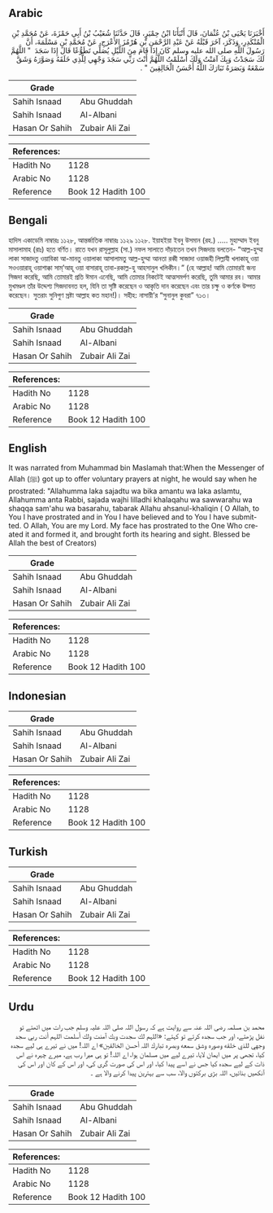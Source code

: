 ## Arabic


<div dir="rtl" lang="ar" style={{fontSize:'larger',backgroundColor:'#f8f9fa',padding:20}}>
أَخْبَرَنَا يَحْيَى بْنُ عُثْمَانَ، قَالَ أَنْبَأَنَا ابْنُ حِمْيَرٍ، قَالَ حَدَّثَنَا شُعَيْبُ بْنُ أَبِي حَمْزَةَ، عَنْ مُحَمَّدِ بْنِ الْمُنْكَدِرِ، وَذَكَرَ، آخَرَ قَبْلَهُ عَنْ عَبْدِ الرَّحْمَنِ بْنِ هُرْمُزَ الأَعْرَجِ، عَنْ مُحَمَّدِ بْنِ مَسْلَمَةَ، أَنَّ رَسُولَ اللَّهِ صلى الله عليه وسلم كَانَ إِذَا قَامَ مِنَ اللَّيْلِ يُصَلِّي تَطَوُّعًا قَالَ إِذَا سَجَدَ ‏ "‏ اللَّهُمَّ لَكَ سَجَدْتُ وَبِكَ آمَنْتُ وَلَكَ أَسْلَمْتُ اللَّهُمَّ أَنْتَ رَبِّي سَجَدَ وَجْهِي لِلَّذِي خَلَقَهُ وَصَوَّرَهُ وَشَقَّ سَمْعَهُ وَبَصَرَهُ تَبَارَكَ اللَّهُ أَحْسَنُ الْخَالِقِينَ ‏"‏ ‏.‏
</div>
<div style={{backgroundColor:'#f8f9fa',padding:20, marginBottom: 10}}><table> <thead> <tr> <th>Grade</th> <th></th> </tr> </thead> <tbody> <tr><td>Sahih Isnaad</td><td>Abu Ghuddah</td></tr><tr><td>Sahih Isnaad</td><td>Al-Albani</td></tr><tr><td>Hasan Or Sahih</td><td>Zubair Ali Zai</td></tr></tbody></table><table> <thead> <tr> <th>References:</th> <th></th> </tr> </thead> <tbody><tr><td>Hadith No</td><td>1128</td></tr><tr><td>Arabic No</td><td>1128</td></tr><tr><td>Reference</td><td>Book 12 Hadith 100</td></tr></tbody></table></div>

## Bengali


<div dir="ltr" lang="bn" style={{fontSize:'larger',backgroundColor:'#f8f9fa',padding:20}}>
হাদিস একাডেমি নাম্বারঃ ১১২৮, আন্তর্জাতিক নাম্বারঃ ১১২৯ ১১২৮. ইয়াহইয়া ইবনু উসমান (রহ.) ..... মুহাম্মাদ ইবনু মাসালামাহ (রাঃ) হতে বর্ণিত। রাতে যখন রাসূলুল্লাহ (সা.) নফল সালাতে দাঁড়াতেন তখন সিজদায় বলতেন- “আল্ল-হুম্মা লাকা সাজাদতু ওয়াবিকা আ-মানতু ওয়ালাকা আসালামতু আল্ল-হুম্মা আনতা রব্বী সাজাদা ওয়াজহী লিল্লাযী খলাকাহূ ওয়া সওওয়ারাহূ ওয়াশাক্কা সাম্’আহূ ওয়া বাসারাহূ তাবা-রকাল্ল-হু আহসানুল খলিকীন।” (হে আল্লাহ! আমি তোমারই জন্য সিজদা করেছি, আমি তোমারই প্রতি ঈমান এনেছি, আমি তোমার নিকটেই আত্মসমর্পণ করেছি, তুমি আমার রব। আমার মুখমণ্ডল তাঁর উদ্দেশ্য সিজদাবনত হল, যিনি তা সৃষ্টি করেছেন ও আকৃতি দান করেছেন এবং তার চক্ষু ও কর্ণকে উদ্গত করেছেন। সুতরাং সুনিপুণ স্রষ্টা আল্লাহ কত মহান!)। সহীহ: নাসায়ী’র “সুনানুল কুবরা” ৭১৩।
</div>
<div style={{backgroundColor:'#f8f9fa',padding:20, marginBottom: 10}}><table> <thead> <tr> <th>Grade</th> <th></th> </tr> </thead> <tbody> <tr><td>Sahih Isnaad</td><td>Abu Ghuddah</td></tr><tr><td>Sahih Isnaad</td><td>Al-Albani</td></tr><tr><td>Hasan Or Sahih</td><td>Zubair Ali Zai</td></tr></tbody></table><table> <thead> <tr> <th>References:</th> <th></th> </tr> </thead> <tbody><tr><td>Hadith No</td><td>1128</td></tr><tr><td>Arabic No</td><td>1128</td></tr><tr><td>Reference</td><td>Book 12 Hadith 100</td></tr></tbody></table></div>

## English


<div dir="ltr" lang="en" style={{fontSize:'larger',backgroundColor:'#f8f9fa',padding:20}}>
It was narrated from Muhammad bin Maslamah that:When the Messenger of Allah (ﷺ) got up to offer voluntary prayers at night, he would say when he prostrated: "Allahumma laka sajadtu wa bika amantu wa laka aslamtu, Allahumma anta Rabbi, sajada wajhi lilladhi khalaqahu wa sawwarahu wa shaqqa sam'ahu wa basarahu, tabarak Allahu ahsanul-khaliqin ( O Allah, to You I have prostrated and in You I have believed and to You I have submitted. O Allah, You are my Lord. My face has prostrated to the One Who created it and formed it, and brought forth its hearing and sight. Blessed be Allah the best of Creators)
</div>
<div style={{backgroundColor:'#f8f9fa',padding:20, marginBottom: 10}}><table> <thead> <tr> <th>Grade</th> <th></th> </tr> </thead> <tbody> <tr><td>Sahih Isnaad</td><td>Abu Ghuddah</td></tr><tr><td>Sahih Isnaad</td><td>Al-Albani</td></tr><tr><td>Hasan Or Sahih</td><td>Zubair Ali Zai</td></tr></tbody></table><table> <thead> <tr> <th>References:</th> <th></th> </tr> </thead> <tbody><tr><td>Hadith No</td><td>1128</td></tr><tr><td>Arabic No</td><td>1128</td></tr><tr><td>Reference</td><td>Book 12 Hadith 100</td></tr></tbody></table></div>

## Indonesian


<div dir="ltr" lang="id" style={{fontSize:'larger',backgroundColor:'#f8f9fa',padding:20}}>

</div>
<div style={{backgroundColor:'#f8f9fa',padding:20, marginBottom: 10}}><table> <thead> <tr> <th>Grade</th> <th></th> </tr> </thead> <tbody> <tr><td>Sahih Isnaad</td><td>Abu Ghuddah</td></tr><tr><td>Sahih Isnaad</td><td>Al-Albani</td></tr><tr><td>Hasan Or Sahih</td><td>Zubair Ali Zai</td></tr></tbody></table><table> <thead> <tr> <th>References:</th> <th></th> </tr> </thead> <tbody><tr><td>Hadith No</td><td>1128</td></tr><tr><td>Arabic No</td><td>1128</td></tr><tr><td>Reference</td><td>Book 12 Hadith 100</td></tr></tbody></table></div>

## Turkish


<div dir="ltr" lang="tr" style={{fontSize:'larger',backgroundColor:'#f8f9fa',padding:20}}>

</div>
<div style={{backgroundColor:'#f8f9fa',padding:20, marginBottom: 10}}><table> <thead> <tr> <th>Grade</th> <th></th> </tr> </thead> <tbody> <tr><td>Sahih Isnaad</td><td>Abu Ghuddah</td></tr><tr><td>Sahih Isnaad</td><td>Al-Albani</td></tr><tr><td>Hasan Or Sahih</td><td>Zubair Ali Zai</td></tr></tbody></table><table> <thead> <tr> <th>References:</th> <th></th> </tr> </thead> <tbody><tr><td>Hadith No</td><td>1128</td></tr><tr><td>Arabic No</td><td>1128</td></tr><tr><td>Reference</td><td>Book 12 Hadith 100</td></tr></tbody></table></div>

## Urdu


<div dir="rtl" lang="ur" style={{fontSize:'larger',backgroundColor:'#f8f9fa',padding:20}}>
محمد بن مسلمہ رضی اللہ عنہ سے روایت ہے کہ رسول اللہ صلی اللہ علیہ وسلم جب رات میں اٹھتے تو نفل پڑھتے، اور جب سجدہ کرتے تو کہتے: «اللہم لك سجدت وبك آمنت ولك أسلمت اللہم أنت ربي سجد وجهي للذي خلقه وصوره وشق سمعه وبصره تبارك اللہ أحسن الخالقين» اے اللہ! میں نے تیرے ہی لیے سجدہ کیا، تجھی پر میں ایمان لایا، تیرے لیے میں مسلمان ہوا، اے اللہ! تو ہی میرا رب ہے، میرے چہرہ نے اس ذات کے لیے سجدہ کیا جس نے اسے پیدا کیا، اور اس کی صورت گری کی، اور اس کے کان اور اس کی آنکھیں بنائیں، اللہ بڑی برکتوں والا، سب سے بہترین پیدا کرنے والا ہے ۔
</div>
<div style={{backgroundColor:'#f8f9fa',padding:20, marginBottom: 10}}><table> <thead> <tr> <th>Grade</th> <th></th> </tr> </thead> <tbody> <tr><td>Sahih Isnaad</td><td>Abu Ghuddah</td></tr><tr><td>Sahih Isnaad</td><td>Al-Albani</td></tr><tr><td>Hasan Or Sahih</td><td>Zubair Ali Zai</td></tr></tbody></table><table> <thead> <tr> <th>References:</th> <th></th> </tr> </thead> <tbody><tr><td>Hadith No</td><td>1128</td></tr><tr><td>Arabic No</td><td>1128</td></tr><tr><td>Reference</td><td>Book 12 Hadith 100</td></tr></tbody></table></div>